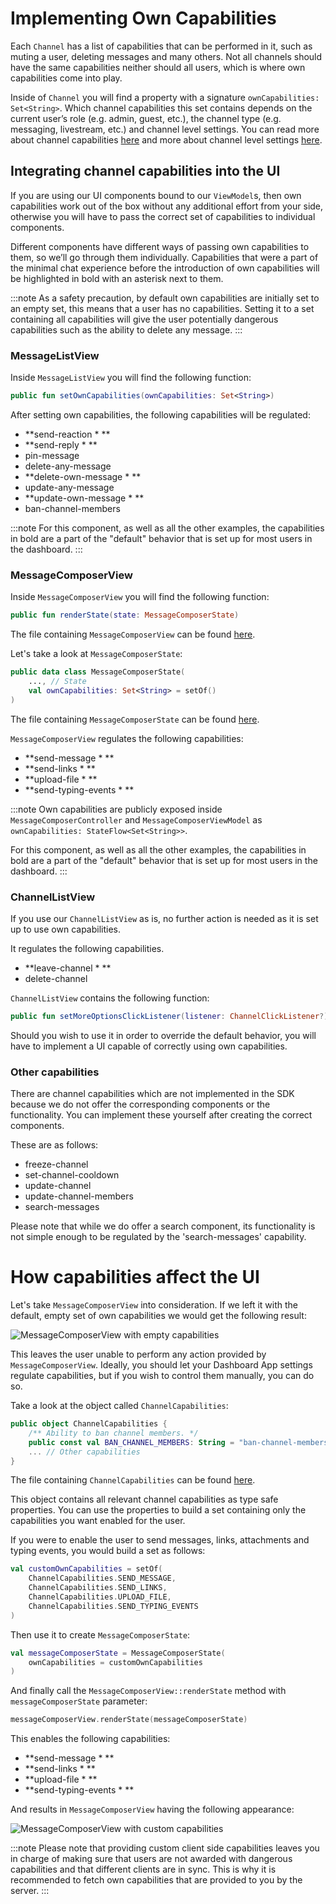 # Implementing Own Capabilities

Each `Channel` has a list of capabilities that can be performed in it, such as muting a user, deleting messages and many
others. Not all channels should have the same capabilities neither should all users, which is where own capabilities
come into play.

Inside of `Channel` you will find a property with a signature `ownCapabilities: Set<String>`. Which channel capabilities
this set contains depends on the current user’s role (e.g. admin, guest, etc.), the channel type (e.g. messaging,
livestream, etc.) and channel level settings. You can read more about channel
capabilities [here](https://getstream.io/chat/docs/android/channel_capabilities/?language=kotlin) and more about channel
level settings [here](https://getstream.io/chat/docs/android/channel-level_settings/).

## Integrating channel capabilities into the UI

If you are using our UI components bound to our `ViewModel`s, then own capabilities work out of the box without any
additional effort from your side, otherwise you will have to pass the correct set of capabilities to individual components.

Different components have different ways of passing own capabilities to them, so we’ll go through them individually.
Capabilities that were a part of the minimal chat experience before the introduction of own capabilities will be highlighted in bold with an asterisk next to them.

:::note
As a safety precaution, by default own capabilities are initially set to an empty set, this means that a user has no capabilities. Setting it to a set containing all capabilities will give the user potentially dangerous capabilities such as the ability to delete any message.
:::

### MessageListView

Inside `MessageListView` you will find the following function:

```kotlin
public fun setOwnCapabilities(ownCapabilities: Set<String>)
```

After setting own capabilities, the following capabilities will be regulated:

- **send-reaction * **
- **send-reply * **
- pin-message
- delete-any-message
- **delete-own-message * **
- update-any-message
- **update-own-message * **
- ban-channel-members

:::note
For this component, as well as all the other examples, the capabilities in bold are a part of the "default" behavior that is set up for most users in the dashboard.
:::

### MessageComposerView

Inside `MessageComposerView` you will find the following function:

```kotlin
public fun renderState(state: MessageComposerState)
```

The file containing `MessageComposerView` can be found [here](https://github.com/GetStream/stream-chat-android/blob/main/stream-chat-android-ui-components/src/main/kotlin/io/getstream/chat/android/ui/message/composer/MessageComposerView.kt).

Let's take a look at `MessageComposerState`:

```kotlin
public data class MessageComposerState(
    ..., // State
    val ownCapabilities: Set<String> = setOf()
)
```

The file containing `MessageComposerState` can be found [here](https://github.com/GetStream/stream-chat-android/blob/main/stream-chat-android-ui-common/src/main/kotlin/io/getstream/chat/android/common/composer/MessageComposerState.kt).

`MessageComposerView` regulates the following capabilities:

- **send-message * **
- **send-links * **
- **upload-file * **
- **send-typing-events * **

:::note
Own capabilities are publicly exposed inside `MessageComposerController` and `MessageComposerViewModel` as `ownCapabilities: StateFlow<Set<String>>`.

For this component, as well as all the other examples, the capabilities in bold are a part of the "default" behavior that is set up for most users in the dashboard.
:::

### ChannelListView

If you use our `ChannelListView` as is, no further action is needed as it is set up to use own
capabilities.

It regulates the following capabilities.

- **leave-channel * **
- delete-channel

`ChannelListView` contains the following function:

```kotlin
public fun setMoreOptionsClickListener(listener: ChannelClickListener?)
```

Should you wish to use it in order to override the default behavior, you will have to implement a UI capable of
correctly using own capabilities.

### Other capabilities

There are channel capabilities which are not implemented in the SDK because we do not offer the corresponding components
or the functionality.
You can implement these yourself after creating the correct components.

These are as follows:

- freeze-channel
- set-channel-cooldown
- update-channel
- update-channel-members
- search-messages

Please note that while we do offer a search component, its functionality is not simple enough to be regulated by the 'search-messages' capability.

# How capabilities affect the UI

Let's take `MessageComposerView` into consideration.
If we left it with the default, empty set of own capabilities we would get the following result:

![MessageComposerView with empty capabilities](../../assets/own_capabilities_message_composer_view_empty_capabilities.png)

This leaves the user unable to perform any action provided by `MessageComposerView`.
Ideally, you should let your Dashboard App settings regulate capabilities, but if you wish to control them manually, you can do so.

Take a look at the object called `ChannelCapabilities`:

```kotlin
public object ChannelCapabilities {
    /** Ability to ban channel members. */
    public const val BAN_CHANNEL_MEMBERS: String = "ban-channel-members"
    ... // Other capabilities
}
```
The file containing `ChannelCapabilities` can be found [here](https://github.com/GetStream/stream-chat-android/blob/main/stream-chat-android-client/src/main/java/io/getstream/chat/android/client/models/ChannelCapabilities.kt).

This object contains all relevant channel capabilities as type safe properties.
You can use the properties to build a set containing only the capabilities you want enabled for the user.

If you were to enable the user to send messages, links, attachments and typing events, you would build a set as follows:

```kotlin
val customOwnCapabilities = setOf(
    ChannelCapabilities.SEND_MESSAGE,
    ChannelCapabilities.SEND_LINKS,
    ChannelCapabilities.UPLOAD_FILE,
    ChannelCapabilities.SEND_TYPING_EVENTS
)
```

Then use it to create `MessageComposerState`:

```kotlin
val messageComposerState = MessageComposerState(
    ownCapabilities = customOwnCapabilities
)
```

And finally call the `MessageComposerView::renderState` method with `messageComposerState` parameter:

```kotlin
messageComposerView.renderState(messageComposerState)
```
This enables the following capabilities:

- **send-message * **
- **send-links * **
- **upload-file * **
- **send-typing-events * **

And results in `MessageComposerView` having the following appearance:

![MessageComposerView with custom capabilities](../../assets/own_capabilities_message_composer_view_with_capabilities.png)

:::note
Please note that providing custom client side capabilities leaves you in charge of making sure that users are not awarded with dangerous capabilities and that different clients are in sync.
This is why it is recommended to fetch own capabilities that are provided to you by the server.
:::